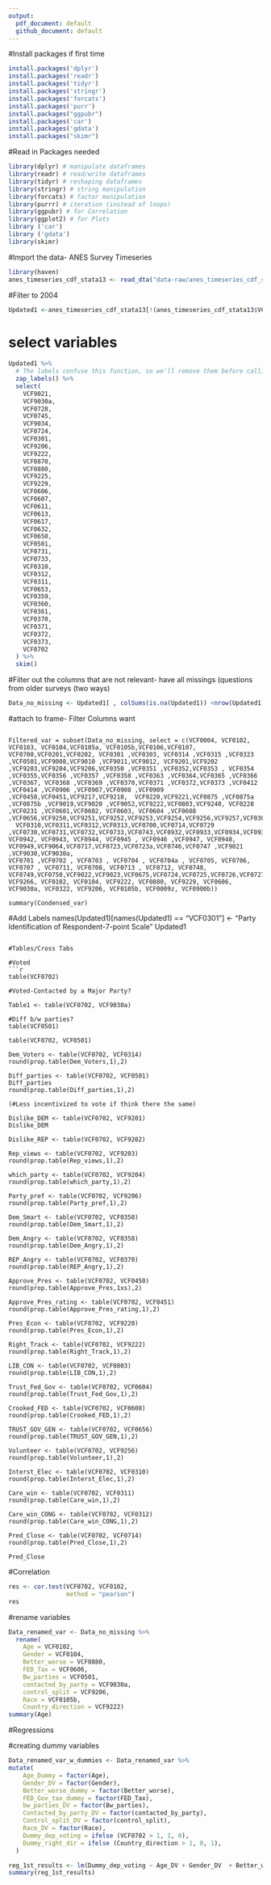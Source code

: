```yaml
---
output:
  pdf_document: default
  github_document: default
---
```


#Install packages if first time
```r
install.packages('dplyr')
install.packages('readr')
install.packages('tidyr')
install.packages('stringr')
install.packages('forcats')
install.packages('purr')
install.packages("ggpubr")
install.packages('car')
install.packages('gdata')
install.packages("skimr")
```

#Read in Packages needed
```r
library(dplyr) # manipulate dataframes
library(readr) # read/write dataframes
library(tidyr) # reshaping dataframes
library(stringr) # string manipulation
library(forcats) # factor manipulation
library(purrr) # iteration (instead of loops)
library(ggpubr) # for Correlation
library(ggplot2) # for Plots
library ('car')
library ('gdata')
library(skimr) 
```

#Import the data- ANES Survey Timeseries
```r
library(haven)
anes_timeseries_cdf_stata13 <- read_dta("data-raw/anes_timeseries_cdf_stata13.dta")
```

#Filter to 2004

```r
Updated1 <-anes_timeseries_cdf_stata13[!(anes_timeseries_cdf_stata13$VCF0004<"2004"),]
```

# select variables 

```r
Updated1 %>% 
  # The labels confuse this function, so we'll remove them before calling skim()
  zap_labels() %>% 
  select(
    VCF9021,
    VCF9030a,
    VCF0728,
    VCF0745,
    VCF9034,
    VCF0724,
    VCF0301,
    VCF9206,
    VCF9222,
    VCF0870,
    VCF0880,
    VCF9225,
    VCF9229,
    VCF0606,
    VCF0607,
    VCF0611,
    VCF0613,
    VCF0617,
    VCF0632,
    VCF0650,
    VCF0501,
    VCF0731,
    VCF0733,
    VCF0310,
    VCF0312,
    VCF0311,
    VCF0653,
    VCF0359,
    VCF0360,
    VCF0361,
    VCF0370,
    VCF0371,
    VCF0372,
    VCF0373,
    VCF0702
  ) %>% 
  skim()

```

#Filter out the columns that are not relevant- have all missings (questions from older surveys (two ways)

```r
Data_no_missing <- Updated1[ , colSums(is.na(Updated1)) <nrow(Updated1)]

```

#attach to frame- Filter Columns want

```

Filtered_var = subset(Data_no_missing, select = c(VCF0004, VCF0102, VCF0103, VCF0104,VCF0105a, VCF0105b,VCF0106,VCF0107, VCF0700,VCF0201,VCF0202, VCF0301 ,VCF0303, VCF0314 ,VCF0315 ,VCF0323 ,VCF0501,VCF9008,VCF9010 ,VCF9011,VCF9012, VCF9201,VCF9202 ,VCF9203,VCF9204,VCF9206,VCF0350 ,VCF0351 ,VCF0352,VCF0353 , VCF0354 ,VCF0355,VCF0356 ,VCF0357 ,VCF0358 ,VCF0363 ,VCF0364,VCF0365 ,VCF0366 ,VCF0367, VCF0368 ,VCF0369 ,VCF0370,VCF0371 ,VCF0372,VCF0373 ,VCF0412 ,VCF0414 ,VCF0906 ,VCF0907,VCF0908 ,VCF0909 ,VCF0450,VCF0451,VCF9217,VCF9218,  VCF9220,VCF9221,VCF0875 ,VCF0875a ,VCF0875b ,VCF9019,VCF9020 ,VCF9052,VCF9222,VCF0803,VCF9240, VCF0228 ,VCF0231 ,VCF0601,VCF0602, VCF0603, VCF0604 ,VCF0608 ,VCF0656,VCF9250,VCF9251,VCF9252,VCF9253,VCF9254,VCF9256,VCF9257,VCF0308,VCF0309,
  VCF0310,VCF0311,VCF0312,VCF0313,VCF0700,VCF0714,VCF0729 ,VCF0730,VCF0731,VCF0732,VCF0733,VCF0743,VCF0932,VCF0933,VCF0934,VCF0935,VCF0936,VCF0941, VCF0942, VCF0943, VCF0944, VCF0945 , VCF0946 ,VCF0947, VCF0948, VCF0949,VCF9064,VCF0717,VCF0723,VCF0723a,VCF0746,VCF0747 ,VCF9021 ,VCF9030,VCF9030a,
VCF0701 ,VCF0702 , VCF0703 , VCF0704 , VCF0704a , VCF0705, VCF0706, VCF0707 , VCF0711, VCF0708, VCF0713 , VCF0712, VCF0748, VCF0749,VCF0750,VCF9022,VCF9023,VCF0675,VCF0724,VCF0725,VCF0726,VCF0727,VCF0728,VCF0744,VCF0745,VCF9032,VCF9033,VCF9034,VCF9035, VCF9266, VCF0102, VCF0104, VCF9222, VCF0880, VCF9229, VCF0606, VCF9030a, VCF0322, VCF9206, VCF0105b, VCF0009z, VCF0900b))

summary(Condensed_var)

```

#Add Labels
names(Updated1)[names(Updated1) == "VCF0301"] <- "Party Identification of Respondent-7-point Scale"
Updated1
```

#Tables/Cross Tabs

#Voted
```r

table(VCF0702)

#Voted-Contacted by a Major Party?

Table1 <- table(VCF0702, VCF9030a) 

#Diff b/w parties?
table(VCF0501)

table(VCF0702, VCF0501)

Dem_Voters <- table(VCF0702, VCF0314)
round(prop.table(Dem_Voters,1),2)

Diff_parties <- table(VCF0702, VCF0501)
Diff_parties
round(prop.table(Diff_parties,1),2)

(#Less incentivized to vote if think there the same)

Dislike_DEM <- table(VCF0702, VCF9201)
Dislike_DEM

Dislike_REP <- table(VCF0702, VCF9202)

Rep_views <- table(VCF0702, VCF9203)
round(prop.table(Rep_views,1),2)

which_party <- table(VCF0702, VCF9204)
round(prop.table(which_party,1),2)

Party_pref <- table(VCF0702, VCF9206)
round(prop.table(Party_pref,1),2)

Dem_Smart <- table(VCF0702, VCF0350)
round(prop.table(Dem_Smart,1),2)

Dem_Angry <- table(VCF0702, VCF0358)
round(prop.table(Dem_Angry,1),2)

REP_Angry <- table(VCF0702, VCF0370)
round(prop.table(REP_Angry,1),2)

Approve_Pres <- table(VCF0702, VCF0450)
round(prop.table(Approve_Pres,1xs),2)

Approve_Pres_rating <- table(VCF0702, VCF0451)
round(prop.table(Approve_Pres_rating,1),2)

Pres_Econ <- table(VCF0702, VCF9220)
round(prop.table(Pres_Econ,1),2)

Right_Track <- table(VCF0702, VCF9222)
round(prop.table(Right_Track,1),2)

LIB_CON <- table(VCF0702, VCF0803)
round(prop.table(LIB_CON,1),2)

Trust_Fed_Gov <- table(VCF0702, VCF0604)
round(prop.table(Trust_Fed_Gov,1),2)

Crooked_FED <- table(VCF0702, VCF0608)
round(prop.table(Crooked_FED,1),2)

TRUST_GOV_GEN <- table(VCF0702, VCF0656)
round(prop.table(TRUST_GOV_GEN,1),2)

Volunteer <- table(VCF0702, VCF9256)
round(prop.table(Volunteer,1),2)

Interst_Elec <- table(VCF0702, VCF0310)
round(prop.table(Interst_Elec,1),2)

Care_win <- table(VCF0702, VCF0311)
round(prop.table(Care_win,1),2)

Care_win_CONG <- table(VCF0702, VCF0312)
round(prop.table(Care_win_CONG,1),2)

Pred_Close <- table(VCF0702, VCF0714)
round(prop.table(Pred_Close,1),2)

Pred_Close
```

#Correlation
```r

res <- cor.test(VCF0702, VCF0102, 
                method = "pearson")
res
```

#rename variables 

```r

Data_renamed_var <- Data_no_missing %>% 
  rename(
    Age = VCF0102,
    Gender = VCF0104,
    Better_worse = VCF0880,
    FED_Tax = VCF0606,
    Bw_parties = VCF0501,
    contacted_by_party = VCF9030a,
    control_split = VCF9206,
    Race = VCF0105b,
    Country_direction = VCF9222)
summary(Age)

```

#Regressions

#creating dummy variables 

```r
Data_renamed_var_w_dummies <- Data_renamed_var %>% 
mutate(
    Age_Dummy = factor(Age),
    Gender_DV = factor(Gender),
    Better_worse_dummy = factor(Better_worse),
    FED_Gov_tax_dummy = factor(FED_Tax),
    bw_parties_DV = factor(Bw_parties),
    Contacted_by_party_DV = factor(contacted_by_party),
    Control_split_DV = factor(control_split),
    Race_DV = factor(Race),
    Dummy_dep_voting = ifelse (VCF0702 > 1, 1, 0),
    Dummy_right_dir = ifelse (Country_direction > 1, 0, 1),
  )

reg_1st_results <- lm(Dummy_dep_voting ~ Age_DV + Gender_DV  + Better_worse_dummy  + FED_Gov_tax_dummy + bw_parties_DV  + Contacted_by_party_DV  + Control_split_DV + Dummy_right_dir+ Race_DV, weights= VCF0009z, data=Data_no_missing)
summary(reg_1st_results)
```

